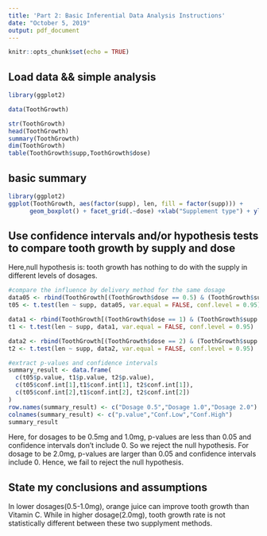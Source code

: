 ---
title: 'Part 2: Basic Inferential Data Analysis Instructions'
date: "October 5, 2019"
output: pdf_document
---

```{r setup, include=FALSE}
knitr::opts_chunk$set(echo = TRUE)
```

## Load data && simple analysis
```{r eval=FALSE} 
library(ggplot2)
```

```{r ToothGrowth} 
data(ToothGrowth)

str(ToothGrowth)
head(ToothGrowth)
summary(ToothGrowth)
dim(ToothGrowth)
table(ToothGrowth$supp,ToothGrowth$dose)

```

## basic summary

```{r} 
library(ggplot2)
ggplot(ToothGrowth, aes(factor(supp), len, fill = factor(supp))) +
      geom_boxplot() + facet_grid(.~dose) +xlab("Supplement type") + ylab("Tooth  Lengh")

```


## Use confidence intervals and/or hypothesis tests to compare tooth growth by supply and dose

Here,null hypothesis is: tooth growth has nothing to do with the supply in different levels of dosages.  


```{r} 
#compare the influence by delivery method for the same dosage 
data05 <- rbind(ToothGrowth[(ToothGrowth$dose == 0.5) & (ToothGrowth$supp == "OJ"),], ToothGrowth[(ToothGrowth$dose == 0.5) & (ToothGrowth$supp == "VC"),])
t05 <- t.test(len ~ supp, data05, var.equal = FALSE, conf.level = 0.95)

data1 <- rbind(ToothGrowth[(ToothGrowth$dose == 1) & (ToothGrowth$supp == "OJ"),], ToothGrowth[(ToothGrowth$dose == 1) & (ToothGrowth$supp == "VC"),])
t1 <- t.test(len ~ supp, data1, var.equal = FALSE, conf.level = 0.95)

data2 <- rbind(ToothGrowth[(ToothGrowth$dose == 2) & (ToothGrowth$supp == "OJ"),], ToothGrowth[(ToothGrowth$dose == 2) & (ToothGrowth$supp == "VC"),])
t2 <- t.test(len ~ supp, data2, var.equal = FALSE, conf.level = 0.95)

#extract p-values and confidence intervals
summary_result <- data.frame(
  c(t05$p.value, t1$p.value, t2$p.value), 
  c(t05$conf.int[1],t1$conf.int[1], t2$conf.int[1]),
  c(t05$conf.int[2],t1$conf.int[2], t2$conf.int[2])
)
row.names(summary_result) <- c("Dosage 0.5","Dosage 1.0","Dosage 2.0")
colnames(summary_result) <- c("p.value","Conf.Low","Conf.High")
summary_result

```

Here, for dosages to be 0.5mg and 1.0mg, p-values are less than 0.05 and confidence intervals don’t include 0. So we reject the null hypothesis. For dosage to be 2.0mg, p-values are larger than 0.05 and confidence intervals include 0. Hence, we fail to reject the null hypothesis. 

## State my conclusions and assumptions

In lower dosages(0.5-1.0mg), orange juice can improve tooth growth than Vitamin C. While in higher dosage(2.0mg), tooth growth rate is not statistically different between these two supplyment methods. 
